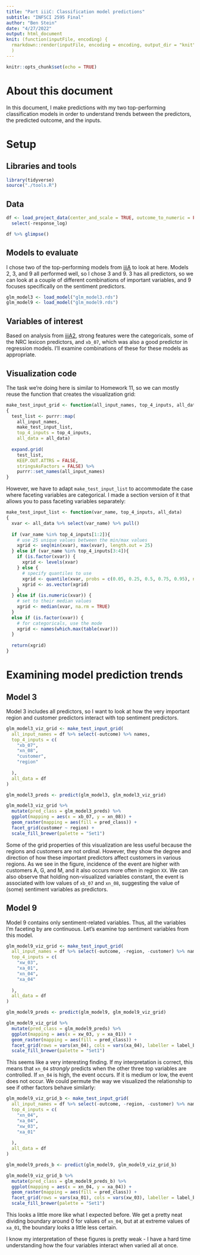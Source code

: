 ```yaml
---
title: "Part iiiC: Classification model predictions"
subtitle: "INFSCI 2595 Final"
author: "Ben Stein"
date: "4/27/2022"
output: html_document
knit: (function(inputFile, encoding) {
  rmarkdown::render(inputFile, encoding = encoding, output_dir = "knit") }
  )
---
```


```r
knitr::opts_chunk$set(echo = TRUE)
```

# About this document

In this document, I make predictions with my two top-performing classification models in order to understand trends between the predictors, the predicted outcome, and the inputs.

# Setup

## Libraries and tools

```r
library(tidyverse)
source("./tools.R")
```

## Data

```r
df <- load_project_data(center_and_scale = TRUE, outcome_to_numeric = FALSE) %>%
  select(-response_log)

df %>% glimpse()
```

## Models to evaluate

I chose two of the top-performing models from [iiiA](./iiiA_classification_glm.html) to look at here. Models 2, 3, and 9 all performed well, so I chose 3 and 9. 3 has all predictors, so we can look at a couple of different combinations of important variables, and 9 focuses specifically on the sentiment predictors.

```r
glm_model3 <- load_model("glm_model3.rds")
glm_model9 <- load_model("glm_model9.rds")
```

## Variables of interest

Based on analysis from [iiiA2](./iiiA_classification_discussion.html), strong features were the categoricals, some of the NRC lexicon predictors, and `xb_07`, which was also a good predictor in regression models. I'll examine combinations of these for these models as appropriate.

## Visualization code

The task we're doing here is similar to Homework 11, so we can mostly reuse the function that creates the visualization grid:

```r
make_test_input_grid <- function(all_input_names, top_4_inputs, all_data)
{
  test_list <- purrr::map(
    all_input_names, 
    make_test_input_list,
    top_4_inputs = top_4_inputs,
    all_data = all_data)
  
  expand.grid(
    test_list, 
    KEEP.OUT.ATTRS = FALSE,
    stringsAsFactors = FALSE) %>% 
    purrr::set_names(all_input_names)
}
```

However, we have to adapt `make_test_input_list` to accommodate the case where faceting variables are categorical. I made a section version of it that allows you to pass faceting variables separately:

```r
make_test_input_list <- function(var_name, top_4_inputs, all_data)
{
  xvar <- all_data %>% select(var_name) %>% pull()
  
  if (var_name %in% top_4_inputs[1:2]){
    # use 25 unique values between the min/max values
    xgrid <- seq(min(xvar), max(xvar), length.out = 25)
  } else if (var_name %in% top_4_inputs[3:4]){
    if (is.factor(xvar)) {
      xgrid <- levels(xvar)
    } else {
      # specify quantiles to use
      xgrid <- quantile(xvar, probs = c(0.05, 0.25, 0.5, 0.75, 0.95), na.rm = TRUE)
      xgrid <- as.vector(xgrid)
    }
  } else if (is.numeric(xvar)) {
    # set to their median values
    xgrid <- median(xvar, na.rm = TRUE)
  }
  else if (is.factor(xvar)) {
    # for categoricals, use the mode
    xgrid <- names(which.max(table(xvar)))
  }
  
  return(xgrid)
}
```


# Examining model prediction trends

## Model 3

Model 3 includes all predictors, so I want to look at how the very important region and customer predictors interact with top sentiment predictors. 

```r
glm_model3_viz_grid <- make_test_input_grid(
  all_input_names = df %>% select(-outcome) %>% names,
  top_4_inputs = c(
    "xb_07",
    "xn_08",
    "customer",
    "region"
    
  ),
  all_data = df
)

glm_model3_preds <- predict(glm_model3, glm_model3_viz_grid)
```

```r
glm_model3_viz_grid %>%
  mutate(pred_class = glm_model3_preds) %>%
  ggplot(mapping = aes(x = xb_07, y = xn_08)) + 
  geom_raster(mapping = aes(fill = pred_class)) + 
  facet_grid(customer ~ region) + 
  scale_fill_brewer(palette = "Set1")
```

Some of the grid properties of this visualization are less useful because the regions and customers are not ordinal. However, they show the degree and direction of how these important predictors affect customers in various regions. As we see in the figure, incidence of the event are higher with customers A, G, and M, and it also occurs more often in region `XX`. We can also observe that holding non-visualized variables constant, the event is associated with low values of `xb_07` and `xn_08`, suggesting the value of (some) sentiment variables as predictors.

## Model 9

Model 9 contains only sentiment-related variables. Thus, all the variables I'm faceting by are continuous. Let's examine top sentiment variables from this model.

```r
glm_model9_viz_grid <- make_test_input_grid(
  all_input_names = df %>% select(-outcome, -region, -customer) %>% names,
  top_4_inputs = c(
    "xw_03",
    "xa_01",
    "xn_04",
    "xa_04"
    
  ),
  all_data = df
)

glm_model9_preds <- predict(glm_model9, glm_model9_viz_grid)
```

```r
glm_model9_viz_grid %>%
  mutate(pred_class = glm_model9_preds) %>%
  ggplot(mapping = aes(x = xw_03, y = xa_01)) + 
  geom_raster(mapping = aes(fill = pred_class)) + 
  facet_grid(rows = vars(xn_04), cols = vars(xa_04), labeller = label_both) + 
  scale_fill_brewer(palette = "Set1")
```

This seems like a very interesting finding. If my interpretation is correct, this means that `xn_04` _strongly_ predicts when the other three top variables are controlled. If `xn_04` is high, the event occurs. If it is medium or low, the event does not occur. We could permute the way we visualized the relationship to see if other factors behave similarly:

```r
glm_model9_viz_grid_b <- make_test_input_grid(
  all_input_names = df %>% select(-outcome, -region, -customer) %>% names,
  top_4_inputs = c(
    "xn_04",
    "xa_04",
    "xw_03",
    "xa_01"
    
  ),
  all_data = df
)

glm_model9_preds_b <- predict(glm_model9, glm_model9_viz_grid_b)

glm_model9_viz_grid_b %>%
  mutate(pred_class = glm_model9_preds_b) %>%
  ggplot(mapping = aes(x = xn_04, y = xa_04)) +
  geom_raster(mapping = aes(fill = pred_class)) +
  facet_grid(rows = vars(xa_01), cols = vars(xw_03), labeller = label_both) +
  scale_fill_brewer(palette = "Set1")
```

This looks a little more like what I expected before. We get a pretty neat dividing boundary around 0 for values of `xn_04`, but at at extreme values of `xa_01`, the boundary looks a little less certain.

I know my interpretation of these figures is pretty weak - I have a hard time understanding how the four variables interact when varied all at once. 